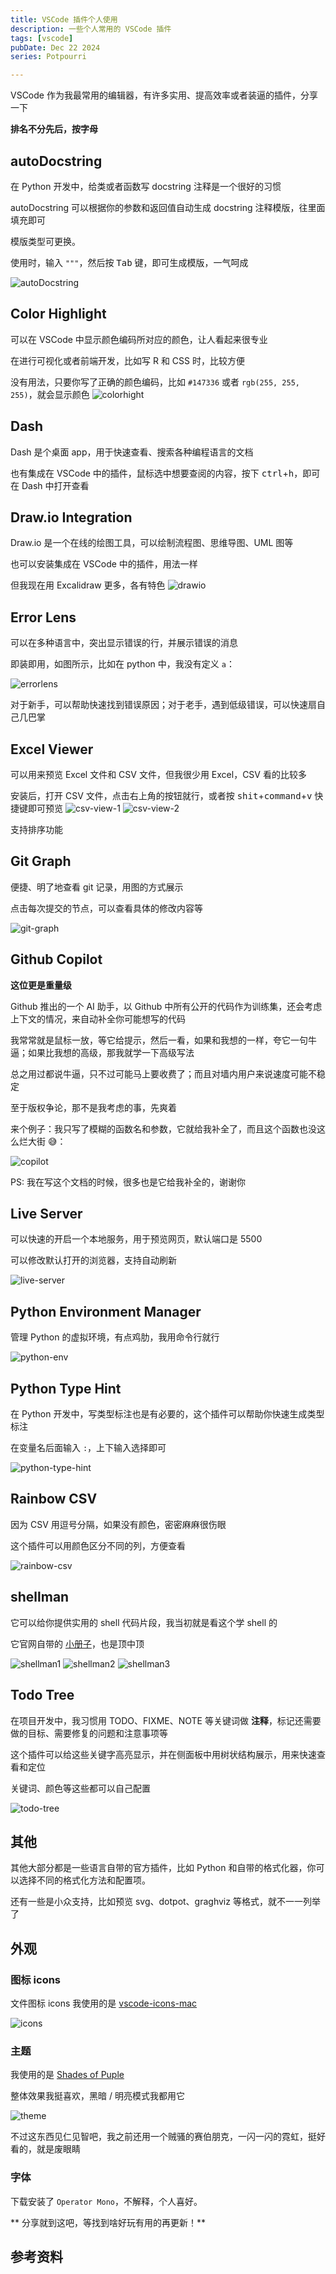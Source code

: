 ```yaml
---
title: VSCode 插件个人使用
description: 一些个人常用的 VSCode 插件
tags: [vscode]
pubDate: Dec 22 2024
series: Potpourri

---
```



VSCode 作为我最常用的编辑器，有许多实用、提高效率或者装逼的插件，分享一下

**排名不分先后，按字母**

## autoDocstring

在 Python 开发中，给类或者函数写 docstring 注释是一个很好的习惯

autoDocstring 可以根据你的参数和返回值自动生成 docstring 注释模版，往里面填充即可

模版类型可更换。

使用时，输入 `"""`，然后按 <kbd>Tab</kbd> 键，即可生成模版，一气呵成

![autoDocstring](https://github.com/NilsJPWerner/autoDocstring/raw/HEAD/images/demo.gif)

## Color Highlight

可以在 VSCode 中显示颜色编码所对应的颜色，让人看起来很专业

在进行可视化或者前端开发，比如写 R 和 CSS 时，比较方便

没有用法，只要你写了正确的颜色编码，比如 `#147336` 或者 `rgb(255, 255, 255)`，就会显示颜色
![colorhight](./assets/color-highlight.png)

## Dash

Dash 是个桌面 app，用于快速查看、搜索各种编程语言的文档

也有集成在 VSCode 中的插件，鼠标选中想要查阅的内容，按下 <kbd>ctrl</kbd>+<kbd>h</kbd>，即可在 Dash 中打开查看

## Draw.io Integration

Draw.io 是一个在线的绘图工具，可以绘制流程图、思维导图、UML 图等

也可以安装集成在 VSCode 中的插件，用法一样

但我现在用 Excalidraw 更多，各有特色
![drawio](https://github.com/hediet/vscode-drawio/raw/HEAD/docs/demo.gif)

## Error Lens

可以在多种语言中，突出显示错误的行，并展示错误的消息

即装即用，如图所示，比如在 python 中，我没有定义 `a`：

![errorlens](./assets/error-lens.png)

对于新手，可以帮助快速找到错误原因；对于老手，遇到低级错误，可以快速扇自己几巴掌

## Excel Viewer

可以用来预览 Excel 文件和 CSV 文件，但我很少用 Excel，CSV 看的比较多

安装后，打开 CSV 文件，点击右上角的按钮就行，或者按 <kbd>shit</kbd>+<kbd>command</kbd>+<kbd>v</kbd> 快捷键即可预览
![csv-view-1](./assets/csv-view-1.png)
![csv-view-2](./assets/csv-view-2.png)

支持排序功能

## Git Graph

便捷、明了地查看 git 记录，用图的方式展示

点击每次提交的节点，可以查看具体的修改内容等

![git-graph](https://github.com/mhutchie/vscode-git-graph/raw/master/resources/demo.gif)

## Github Copilot

**这位更是重量级**

Github 推出的一个 AI 助手，以 Github 中所有公开的代码作为训练集，还会考虑上下文的情况，来自动补全你可能想写的代码

我常常就是鼠标一放，等它给提示，然后一看，如果和我想的一样，夸它一句牛逼；如果比我想的高级，那我就学一下高级写法

总之用过都说牛逼，只不过可能马上要收费了；而且对墙内用户来说速度可能不稳定

至于版权争论，那不是我考虑的事，先爽着

来个例子：我只写了模糊的函数名和参数，它就给我补全了，而且这个函数也没这么烂大街 😅：

![copilot](./assets/copilot.png)

PS: 我在写这个文档的时候，很多也是它给我补全的，谢谢你

## Live Server

可以快速的开启一个本地服务，用于预览网页，默认端口是 5500

可以修改默认打开的浏览器，支持自动刷新

![live-server](https://github.com/ritwickdey/vscode-live-server/raw/HEAD/images/Screenshot/vscode-live-server-explorer-menu-demo-1.gif)

## Python Environment Manager

管理 Python 的虚拟环境，有点鸡肋，我用命令行就行

![python-env](https://raw.githubusercontent.com/DonJayamanne/vscode-python-manager/environmentManager/resources/demo.gif)

## Python Type Hint

在 Python 开发中，写类型标注也是有必要的，这个插件可以帮助你快速生成类型标注

在变量名后面输入 `:`，上下输入选择即可

![python-type-hint](https://github.com/njqdev/vscode-python-typehint/raw/master/images/demo.gif)

## Rainbow CSV

因为 CSV 用逗号分隔，如果没有颜色，密密麻麻很伤眼

这个插件可以用颜色区分不同的列，方便查看

![rainbow-csv](https://i.imgur.com/6eJqeUN.png)

## shellman

它可以给你提供实用的 shell 代码片段，我当初就是看这个学 shell 的

它官网自带的 [小册子](https://github.com/yousefvand/shellman-ebook)，也是顶中顶

![shellman1](https://github.com/yousefvand/shellman/raw/HEAD/images/for.gif)
![shellman2](https://github.com/yousefvand/shellman/raw/HEAD/images/math.gif)
![shellman3](https://github.com/yousefvand/shellman/raw/HEAD/images/banner.gif)

## Todo Tree

在项目开发中，我习惯用 TODO、FIXME、NOTE 等关键词做 **注释**，标记还需要做的目标、需要修复的问题和注意事项等

这个插件可以给这些关键字高亮显示，并在侧面板中用树状结构展示，用来快速查看和定位

关键词、颜色等这些都可以自己配置

![todo-tree](./assets/todo.png)

## 其他

其他大部分都是一些语言自带的官方插件，比如 Python 和自带的格式化器，你可以选择不同的格式化方法和配置项。

还有一些是小众支持，比如预览 svg、dotpot、graghviz 等格式，就不一一列举了

## 外观

### 图标 icons

文件图标 icons 我使用的是 [vscode-icons-mac](https://marketplace.visualstudio.com/items?itemName=wayou.vscode-icons-mac)

![icons](./assets/icons.png)

### 主题

我使用的是 [Shades of Puple](https://marketplace.visualstudio.com/items?itemName=ahmadawais.shades-of-purple)

整体效果我挺喜欢，黑暗 / 明亮模式我都用它

![theme](./assets/theme.png)

不过这东西见仁见智吧，我之前还用一个贼骚的赛伯朋克，一闪一闪的霓虹，挺好看的，就是废眼睛

### 字体

下载安装了 `Operator Mono`，不解释，个人喜好。

** 分享就到这吧，等找到啥好玩有用的再更新！**

## 参考资料
